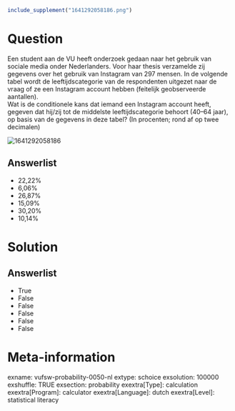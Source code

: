 ```{r, echo = FALSE, results = "hide"}
include_supplement("1641292058186.png")
```

Question
========
Een student aan de VU heeft onderzoek gedaan naar het gebruik van
sociale media onder Nederlanders. Voor haar thesis verzamelde zij
gegevens over het gebruik van Instagram van 297 mensen. In de volgende
tabel wordt de leeftijdscategorie van de respondenten uitgezet naar de
vraag of ze een Instagram account hebben (feitelijk geobserveerde
aantallen).  
Wat is de conditionele kans dat iemand een Instagram account heeft,
gegeven dat hij/zij tot de middelste leeftijdscategorie behoort (40–64
jaar), op basis van de gegevens in deze tabel? (In procenten; rond af op
twee decimalen)   
  
<img src="1641292058186.png" class="fr-fic fr-dii tvcss_2"
alt="1641292058186" />

Answerlist
----------
* 22,22%
* 6,06%
* 26,87%
* 15,09%
* 30,20%
* 10,14%

Solution
========










Answerlist
----------
* True
* False
* False
* False
* False
* False

Meta-information
================
exname: vufsw-probability-0050-nl
extype: schoice
exsolution: 100000
exshuffle: TRUE
exsection: probability
exextra[Type]: calculation
exextra[Program]: calculator
exextra[Language]: dutch
exextra[Level]: statistical literacy

